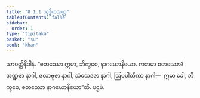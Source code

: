```yaml
---
title: "8.1.1 သုဒ္ဓိကသုတ္တ"
tableOfContents: false
sidebar:
  order: 1
type: "tipitaka"
basket: "su"
book: "khan"
---
```



<DynamicBreadcrumb />

<Division number="342" book="khan">

<Paragraph number="1151" book="khan">
သာဝတ္ထိနိဒါနံ. “စတဿော ဣမာ, ဘိက္ခဝေ, နာဂယောနိယော. ကတမာ စတဿော? အဏ္ဍဇာ နာဂါ, ဇလာဗုဇာ နာဂါ, သံသေဒဇာ နာဂါ, ဩပပါတိကာ နာဂါ—  ဣမာ ခေါ, ဘိက္ခဝေ, စတဿော နာဂယောနိယော”တိ.

</Paragraph>
</Division>

<Paragraph number="1152" type="center" book="khan">
ပဌမံ.
</Paragraph>